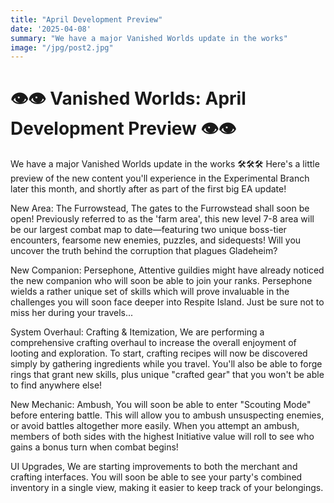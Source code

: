 ```yaml
---
title: "April Development Preview"
date: '2025-04-08'
summary: "We have a major Vanished Worlds update in the works"
image: "/jpg/post2.jpg"
---
```


# 👁️👁️ Vanished Worlds: April Development Preview 👁️👁️

We have a major Vanished Worlds update in the works 🛠️🛠️🛠️
Here's a little preview of the new content you'll experience in the Experimental Branch later this month, and shortly after as part of the first big EA update! 

New Area: The Furrowstead,
The gates to the Furrowstead shall soon be open! Previously referred to as the 'farm area', this new level 7-8 area will be our largest combat map to date—featuring two unique boss-tier encounters, fearsome new enemies, puzzles, and sidequests! Will you uncover the truth behind the corruption that plagues Gladeheim?

New Companion: Persephone,
Attentive guildies might have already noticed the new companion who will soon be able to join your ranks. Persephone wields a rather unique set of skills which will prove invaluable in the challenges you will soon face deeper into Respite Island. Just be sure not to miss her during your travels...

System Overhaul: Crafting & Itemization,
We are performing a comprehensive crafting overhaul to increase the overall enjoyment of looting and exploration. To start, crafting recipes will now be discovered simply by gathering ingredients while you travel. You'll also be able to forge rings that grant new skills, plus unique "crafted gear" that you won't be able to find anywhere else!

New Mechanic: Ambush,
You will soon be able to enter "Scouting Mode" before entering battle. This will allow you to ambush unsuspecting enemies, or avoid battles altogether more easily. When you attempt an ambush, members of both sides with the highest Initiative value will roll to see who gains a bonus turn when combat begins!

UI Upgrades,
We are starting improvements to both the merchant and crafting interfaces. You will soon be able to see your party's combined inventory in a single view, making it easier to keep track of your belongings.